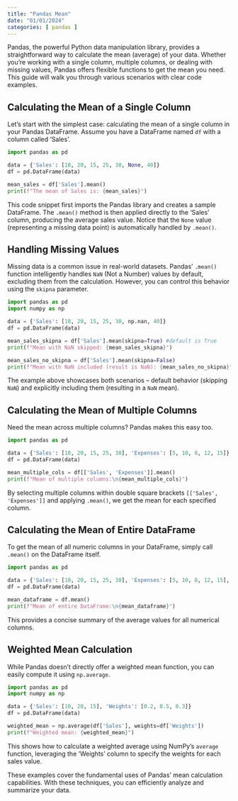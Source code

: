```yaml
---
title: "Pandas Mean"
date: "01/01/2024"
categories: [ pandas ]
---
```



Pandas, the powerful Python data manipulation library, provides a straightforward way to calculate the mean (average) of your data.  Whether you're working with a single column, multiple columns, or dealing with missing values, Pandas offers flexible functions to get the mean you need. This guide will walk you through various scenarios with clear code examples.


## Calculating the Mean of a Single Column

Let's start with the simplest case: calculating the mean of a single column in your Pandas DataFrame.  Assume you have a DataFrame named `df` with a column called 'Sales'.

```python
import pandas as pd

data = {'Sales': [10, 20, 15, 25, 30, None, 40]}
df = pd.DataFrame(data)

mean_sales = df['Sales'].mean()
print(f"The mean of Sales is: {mean_sales}")
```

This code snippet first imports the Pandas library and creates a sample DataFrame.  The `.mean()` method is then applied directly to the 'Sales' column, producing the average sales value. Notice that the `None` value (representing a missing data point) is automatically handled by `.mean()`.


## Handling Missing Values

Missing data is a common issue in real-world datasets. Pandas' `.mean()` function intelligently handles `NaN` (Not a Number) values by default, excluding them from the calculation.  However, you can control this behavior using the `skipna` parameter.

```python
import pandas as pd
import numpy as np

data = {'Sales': [10, 20, 15, 25, 30, np.nan, 40]}
df = pd.DataFrame(data)

mean_sales_skipna = df['Sales'].mean(skipna=True) #default is True
print(f"Mean with NaN skipped: {mean_sales_skipna}")

mean_sales_no_skipna = df['Sales'].mean(skipna=False)
print(f"Mean with NaN included (result is NaN): {mean_sales_no_skipna}")
```

The example above showcases both scenarios – default behavior (skipping `NaN`) and explicitly including them (resulting in a `NaN` mean).


## Calculating the Mean of Multiple Columns

Need the mean across multiple columns?  Pandas makes this easy too.

```python
import pandas as pd

data = {'Sales': [10, 20, 15, 25, 30], 'Expenses': [5, 10, 8, 12, 15]}
df = pd.DataFrame(data)

mean_multiple_cols = df[['Sales', 'Expenses']].mean()
print(f"Mean of multiple columns:\n{mean_multiple_cols}")

```

By selecting multiple columns within double square brackets `[['Sales', 'Expenses']]` and applying `.mean()`, we get the mean for each specified column.


##  Calculating the Mean of Entire DataFrame

To get the mean of all numeric columns in your DataFrame, simply call `.mean()` on the DataFrame itself.

```python
import pandas as pd

data = {'Sales': [10, 20, 15, 25, 30], 'Expenses': [5, 10, 8, 12, 15], 'Profit':[5,10,7,13,15]}
df = pd.DataFrame(data)

mean_dataframe = df.mean()
print(f"Mean of entire DataFrame:\n{mean_dataframe}")
```

This provides a concise summary of the average values for all numerical columns.


##  Weighted Mean Calculation

While Pandas doesn't directly offer a weighted mean function, you can easily compute it using `np.average`.

```python
import pandas as pd
import numpy as np

data = {'Sales': [10, 20, 15], 'Weights': [0.2, 0.5, 0.3]}
df = pd.DataFrame(data)

weighted_mean = np.average(df['Sales'], weights=df['Weights'])
print(f"Weighted mean: {weighted_mean}")
```

This shows how to calculate a weighted average using NumPy's `average` function, leveraging the 'Weights' column to specify the weights for each sales value.


These examples cover the fundamental uses of Pandas' mean calculation capabilities.  With these techniques, you can efficiently analyze and summarize your data.

